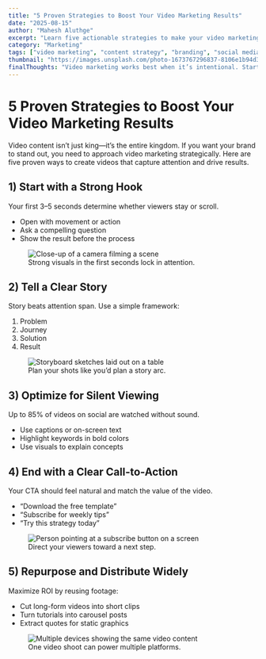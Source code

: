```yaml
---
title: "5 Proven Strategies to Boost Your Video Marketing Results"
date: "2025-08-15"
author: "Mahesh Aluthge"
excerpt: "Learn five actionable strategies to make your video marketing more engaging, shareable, and profitable."
category: "Marketing"
tags: ["video marketing", "content strategy", "branding", "social media"]
thumbnail: "https://images.unsplash.com/photo-1673767296837-8106e1b94d34?q=80&w=1170&auto=format&fit=crop&ixlib=rb-4.1.0&ixid=M3wxMjA3fDB8MHxwaG90by1wYWdlfHx8fGVufDB8fHx8fA%3D%3D"
finalThoughts: "Video marketing works best when it’s intentional. Start strong, tell a story, optimize for silent viewing, close with a clear CTA, and make your content work across platforms. The brands that win with video don’t just publish—they plan, test, and iterate."
---
```


# 5 Proven Strategies to Boost Your Video Marketing Results

Video content isn’t just king—it’s the entire kingdom. If you want your brand to stand out, you need to approach video marketing strategically. Here are five proven ways to create videos that capture attention and drive results.

## 1) Start with a Strong Hook

Your first 3–5 seconds determine whether viewers stay or scroll.

- Open with movement or action
- Ask a compelling question
- Show the result before the process

<figure>
<Image
  src="https://images.unsplash.com/photo-1504384308090-c894fdcc538d"
  alt="Close-up of a camera filming a scene"
  width={1200}
  height={700}
/>
<figcaption>Strong visuals in the first seconds lock in attention.</figcaption>
</figure>

## 2) Tell a Clear Story

Story beats attention span. Use a simple framework:

1. Problem
2. Journey
3. Solution
4. Result

<figure>
<Image
  src="https://images.unsplash.com/photo-1526948128573-703ee1aeb6fa"
  alt="Storyboard sketches laid out on a table"
  width={1200}
  height={750}
/>
<figcaption>Plan your shots like you’d plan a story arc.</figcaption>
</figure>

## 3) Optimize for Silent Viewing

Up to 85% of videos on social are watched without sound.

- Use captions or on-screen text
- Highlight keywords in bold colors
- Use visuals to explain concepts

## 4) End with a Clear Call-to-Action

Your CTA should feel natural and match the value of the video.

- “Download the free template”
- “Subscribe for weekly tips”
- “Try this strategy today”

<figure>
<Image
  src="https://images.unsplash.com/photo-1544717305-996b815c338c"
  alt="Person pointing at a subscribe button on a screen"
  width={1280}
  height={720}
/>
<figcaption>Direct your viewers toward a next step.</figcaption>
</figure>

## 5) Repurpose and Distribute Widely

Maximize ROI by reusing footage:

- Cut long-form videos into short clips
- Turn tutorials into carousel posts
- Extract quotes for static graphics

<figure>
<Image
  src="https://images.unsplash.com/photo-1504384308090-c894fdcc538d"
  alt="Multiple devices showing the same video content"
  width={1280}
  height={720}
/>
<figcaption>One video shoot can power multiple platforms.</figcaption>
</figure>

